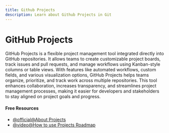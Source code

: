 ```yaml
---
title: Github Projects
description: Learn about Github Projects in Git
---
```


# GitHub Projects

GitHub Projects is a flexible project management tool integrated directly into GitHub repositories. It allows teams to create customizable project boards, track issues and pull requests, and manage workflows using Kanban-style columns or table views. With features like automated workflows, custom fields, and various visualization options, GitHub Projects helps teams organize, prioritize, and track work across multiple repositories. This tool enhances collaboration, increases transparency, and streamlines project management processes, making it easier for developers and stakeholders to stay aligned on project goals and progress.

#### Free Resources

- [@official@About Projects](https://docs.github.com/en/issues/planning-and-tracking-with-projects/learning-about-projects/about-projects)
- [@video@How to use Projects Roadmap](https://www.youtube.com/watch?v=D80u__nYYWw)

<Outlet path="5-github/basics/github-projects" />
